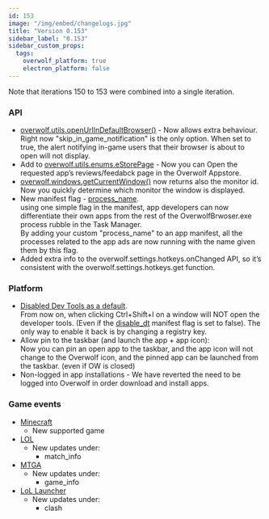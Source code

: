```yaml
---
id: 153
image: "/img/embed/changelogs.jpg"
title: "Version 0.153"
sidebar_label: "0.153"
sidebar_custom_props:
  tags:
    overwolf_platform: true
    electron_platform: false
---
```


Note that iterations 150 to 153 were combined into a single iteration.  

### API

* [overwolf.utils.openUrlInDefaultBrowser()](/api/utils#openurlindefaultbrowserurlopenurloptions) - Now allows extra behaviour. Right now "skip_in_game_notification" is the only option. When set to true, the alert notifying in-game users that their browser is about to open will not display. 
* Add to [overwolf.utils.enums.eStorePage](/api/utils#estorepage-enum) - Now you can Open the requested app’s reviews/feedabck page in the Overwolf Appstore.
* [overwolf.windows.getCurrentWindow()](/api/windows#getcurrentwindowcallback) now returns also the monitor id.  
  Now you quickly determine which monitor the window is displayed.
* New manifest flag - [process_name](/api/manifest#process_name-notes).  
  using one simple flag in the manifest, app developers can now differentiate their own apps from the rest of the OverwolfBrwoser.exe process rubble in the Task Manager.  
  By adding your custom "process_name" to an app manifest, all the processes related to the app ads are now running with the name given them by this flag.
* Added extra info to the overwolf.settings.hotkeys.onChanged API, so it’s consistent with the overwolf.settings.hotkeys.get function.

### Platform

* [Disabled Dev Tools as a default](/topics/best-practices/enable-dev-tools#supported-features).  
  From now on, when clicking Ctrl+Shift+I on a window will NOT open the developer tools. (Even if the [disable_dt](/api/manifest#disable_dt) manifest flag is set to false). The only way to enable it back is by changing a registry key.  
* Allow pin to the taskbar (and launch the app + app icon):  
  Now you can pin an open app to the taskbar, and the app icon will not change to the Overwolf icon, and the pinned app can be launched from the taskbar. (even if OW is closed)
* Non-logged in app installations - We have reverted the need to be logged into Overwolf in order download and install apps.

### Game events

* [Minecraft](/api/games/events/minecraft)
  * New supported game
* [LOL](/api/games/events/league-of-legends)
  * New updates under:
    * match_info
* [MTGA](/api/games/events/magic-the-gathering-arena)
  * New updates under:
    * game_info
* [LoL Launcher](/api/games/launchers/events/league-of-legends)
  * New updates under:
    * clash


